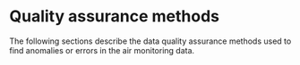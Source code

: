 # __Quality assurance methods__ {-}

The following sections describe the data quality assurance methods used to find anomalies or errors in the air monitoring data.